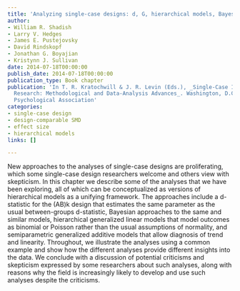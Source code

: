 ```yaml
---
title: 'Analyzing single-case designs: d, G, hierarchical models, Bayesian estimators, generalized additive models, and the hopes and fears of researchers about analyses'
author:
- William R. Shadish
- Larry V. Hedges
- James E. Pustejovsky
- David Rindskopf
- Jonathan G. Boyajian
- Kristynn J. Sullivan
date: 2014-07-18T00:00:00
publish_date: 2014-07-18T00:00:00
publication_type: Book chapter
publication: 'In T. R. Kratochwill & J. R. Levin (Eds.), _Single-Case Intervention
  Research: Methodological and Data-Analysis Advances_. Washington, D.C.: American
  Psychological Association'
categories:
- single-case design
- design-comparable SMD
- effect size
- hierarchical models
links: []

---
```



New approaches to the analyses of single-case designs are proliferating, which some single-case design researchers welcome and others view with skepticism. In this chapter we describe some of the analyses that we have been exploring, all of which can be conceptualized as versions of hierarchical models as a unifying framework. The approaches include a d-statistic for the (AB)k design that estimates the same parameter as the usual between-groups d-statistic, Bayesian approaches to the same and similar models, hierarchical generalized linear models that model outcomes as binomial or Poisson rather than the usual assumptions of normality, and semiparametric generalized additive models that allow diagnosis of trend and linearity. Throughout, we illustrate the analyses using a common example and show how the different analyses provide different insights into the data. We conclude with a discussion of potential criticisms and skepticism expressed by some researchers about such analyses, along with reasons why the field is increasingly likely to develop and use such analyses despite the criticisms.

